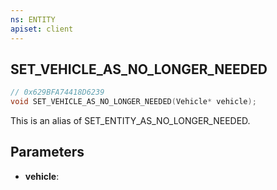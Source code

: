 ```yaml
---
ns: ENTITY
apiset: client
---
```

## SET_VEHICLE_AS_NO_LONGER_NEEDED

```c
// 0x629BFA74418D6239
void SET_VEHICLE_AS_NO_LONGER_NEEDED(Vehicle* vehicle);
```

This is an alias of SET_ENTITY_AS_NO_LONGER_NEEDED.

## Parameters
* **vehicle**: